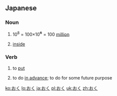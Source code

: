 ==Japanese==

===Noun===
{{ja-noun}}

# {{ja-def|億}} 10<sup>8</sup> = 100×10<big>⁶</big> = 100 [[million]]
# {{ja-def|奥}} [[inside]]

===Verb===
{{ja-verb|type=1}}

# {{ja-def|置く}} to [[put]]
# {{context|following a て-form verb|lang=ja}} to do [[in advance]]; to do for some future purpose

[[ko:おく]]
[[lo:おく]]
[[ja:おく]]
[[pl:おく]]
[[uk:おく]]
[[zh:おく]]